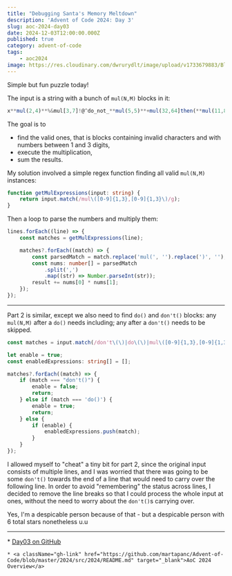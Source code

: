 ```yaml
---
title: "Debugging Santa's Memory Meltdown"
description: 'Advent of Code 2024: Day 3'
slug: aoc-2024-day03
date: 2024-12-03T12:00:00.000Z
published: true
category: advent-of-code
tags:
    - aoc2024
image: https://res.cloudinary.com/dwrurydlt/image/upload/v1733679883/Blog/2024-day-3_ejenym.webp
---
```


Simple but fun puzzle today!

The input is a string with a bunch of `mul(N,M)` blocks in it:

```ts
x**mul(2,4)**%&mul[3,7]!@^do_not_**mul(5,5)**+mul(32,64]then(**mul(11,8)****mul(8,5)**)
```

The goal is to

- find the valid ones, that is blocks containing invalid characters and with numbers between 1 and 3 digits,
- execute the multiplication,
- sum the results.

My solution involved a simple regex function finding all valid `mul(N,M)` instances:

```ts
function getMulExpressions(input: string) {
    return input.match(/mul\([0-9]{1,3},[0-9]{1,3}\)/g);
}
```

Then a loop to parse the numbers and multiply them:

```ts
lines.forEach((line) => {
    const matches = getMulExpressions(line);

    matches?.forEach((match) => {
        const parsedMatch = match.replace('mul(', '').replace(')', '');
        const nums: number[] = parsedMatch
            .split(',')
            .map((str) => Number.parseInt(str));
        result += nums[0] * nums[1];
    });
});
```

---

Part 2 is similar, except we also need to find `do()` and `don't()` blocks: any `mul(N,M)` after a `do()` needs including; any after a `don't()` needs to be skipped.

```ts
const matches = input.match(/don't\(\)|do\(\)|mul\([0-9]{1,3},[0-9]{1,3}\)/g);

let enable = true;
const enabledExpressions: string[] = [];

matches?.forEach((match) => {
    if (match === "don't()") {
        enable = false;
        return;
    } else if (match === 'do()') {
        enable = true;
        return;
    } else {
        if (enable) {
            enabledExpressions.push(match);
        }
    }
});
```

I allowed myself to "cheat" a tiny bit for part 2, since the original input consists of multiple lines, and I was worried that there was going to be some `don't()` towards the end of a line that would need to carry over the following line. In order to avoid "remembering" the status across lines, I decided to remove the line breaks so that I could process the whole input at ones, without the need to worry about the `don't()`s carrying over.

Yes, I'm a despicable person because of that - but a despicable person with 6 total stars nonetheless u.u

---

<div className="flex flex-col gap-2">
    * <a className="gh-link" href="https://github.com/martapanc/Advent-of-Code/blob/master/2024/src/2024/day03/day03.ts" target="_blank">Day03 on GitHub</a>

    * <a className="gh-link" href="https://github.com/martapanc/Advent-of-Code/blob/master/2024/src/2024/README.md" target="_blank">AoC 2024 Overview</a>

</div>
